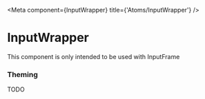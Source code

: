 

<Meta
  component={InputWrapper}
  title={'Atoms/InputWrapper'}
/>

# InputWrapper

This component is only intended to be used with InputFrame

### Theming

TODO
